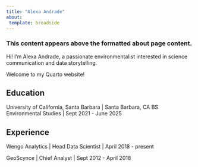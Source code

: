 ```yaml
---
title: "Alexa Andrade"
about: 
 template: broadside 
---
```



### This content appears above the formatted about page content.

:::{#hero-heading}

Hi! I'm Alexa Andrade, a passionate environmentalist interested in science communication and data storytelling.

Welcome to my Quarto website! 

## Education

University of California, Santa Barbara | Santa Barbara, CA
BS Environmental Studies | Sept 2021 - June 2025

## Experience

Wengo Analytics | Head Data Scientist | April 2018 - present

GeoScynce | Chief Analyst | Sept 2012 - April 2018

:::

```r

```

